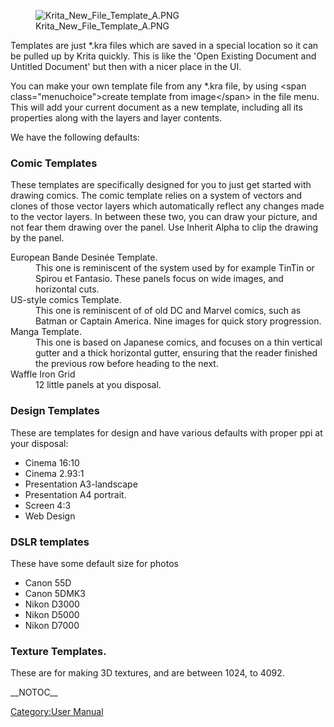 [[File:Krita New File Template A.PNG]]

Templates are just *.kra files which are saved in a special location so it can be pulled up by Krita quickly. This is like the 'Open Existing Document and Untitled Document' but then with a nicer place in the UI.

You can make your own template file from any *.kra file, by using &lt;span class="menuchoice">create template from image&lt;/span> in the file menu. This will add your current document as a new template, including all its properties along with the layers and layer contents.

We have the following defaults:

=== Comic Templates ===

These templates are specifically designed for you to just get started with drawing comics. The comic template relies on a system of vectors and clones of those vector layers which automatically reflect any changes made to the vector layers. In between these two, you can draw your picture, and not fear them drawing over the panel. Use Inherit Alpha to clip the drawing by the panel.

; European Bande Desinée Template.
: This one is reminiscent of the system used by for example TinTin or Spirou et Fantasio. These panels focus on wide images, and horizontal cuts.
; US-style comics Template.
: This one is reminiscent of of old DC and Marvel comics, such as Batman or Captain America. Nine images for quick story progression.
; Manga Template.
: This one is based on Japanese comics, and focuses on a thin vertical gutter and a thick horizontal gutter, ensuring that the reader finished the previous row before heading to the next.
; Waffle Iron Grid
: 12 little panels at you disposal.

=== Design Templates ===

These are templates for design and have various defaults with proper ppi at your disposal:

* Cinema 16:10
* Cinema 2.93:1
* Presentation A3-landscape
* Presentation A4 portrait.
* Screen 4:3
* Web Design

=== DSLR templates ===

These have some default size for photos

* Canon 55D
* Canon 5DMK3
* Nikon D3000
* Nikon D5000
* Nikon D7000

===Texture Templates.===

These are for making 3D textures, and are between 1024, to 4092.

__NOTOC__
[[Category:User Manual]]
